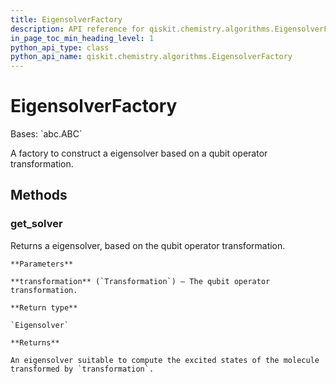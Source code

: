 ```yaml
---
title: EigensolverFactory
description: API reference for qiskit.chemistry.algorithms.EigensolverFactory
in_page_toc_min_heading_level: 1
python_api_type: class
python_api_name: qiskit.chemistry.algorithms.EigensolverFactory
---
```


# EigensolverFactory

<Class id="qiskit.chemistry.algorithms.EigensolverFactory" github="https://github.com/qiskit-community/qiskit-aqua/tree/stable/0.9/qiskit/chemistry/algorithms/excited_states_solvers/eigensolver_factories/eigensolver_factory.py" signature="EigensolverFactory">
  Bases: `abc.ABC`

  A factory to construct a eigensolver based on a qubit operator transformation.

  ## Methods

  ### get\_solver

  <Function id="qiskit.chemistry.algorithms.EigensolverFactory.get_solver" signature="abstract EigensolverFactory.get_solver(transformation)">
    Returns a eigensolver, based on the qubit operator transformation.

    **Parameters**

    **transformation** (`Transformation`) – The qubit operator transformation.

    **Return type**

    `Eigensolver`

    **Returns**

    An eigensolver suitable to compute the excited states of the molecule transformed by `transformation`.
  </Function>
</Class>

